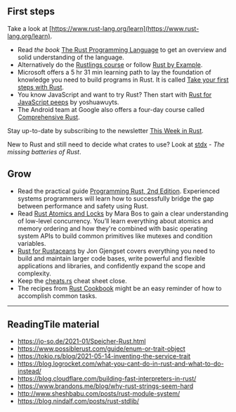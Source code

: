## First steps

Take a look at [https://www.rust-lang.org/learn](https://www.rust-lang.org/learn).

- Read _the book_ [The Rust Programming Language](https://doc.rust-lang.org/book/) to get an overview and solid understanding of the language.
- Alternatively do the [Rustlings course](https://github.com/rust-lang/rustlings/) or follow [Rust by Example](https://doc.rust-lang.org/stable/rust-by-example/).
- Microsoft offers a 5 hr 31 min learning path to lay the foundation of knowledge you need to build programs in Rust. It is called [Take your first steps with Rust](https://learn.microsoft.com/en-us/training/paths/rust-first-steps/).
- You know JavaScript and want to try Rust? Then start with [Rust for JavaScript peeps](https://github.com/yoshuawuyts/rust-for-js-peeps) by yoshuawuyts.
- The Android team at Google also offers a four-day course called [Comprehensive Rust](https://github.com/google/comprehensive-rust).

Stay up-to-date by subscribing to the newsletter [This Week in Rust](https://this-week-in-rust.org/).

New to Rust and still need to decide what crates to use? Look at [stdx](https://github.com/brson/stdx) _- The missing batteries of Rust_.

## Grow

- Read the practical guide [Programming Rust, 2nd Edition](https://www.oreilly.com/library/view/programming-rust-2nd/9781492052586/). Experienced systems programmers will learn how to successfully bridge the gap between performance and safety using Rust.
- Read [Rust Atomics and Locks](https://marabos.nl/atomics/) by Mara Bos to gain a clear understanding of low-level concurrency. You’ll learn everything about atomics and memory ordering and how they're combined with basic operating system APIs to build common primitives like mutexes and condition variables.
- [Rust for Rustaceans](https://rust-for-rustaceans.com/) by Jon Gjengset covers everything you need to build and maintain larger code bases, write powerful and flexible applications and libraries, and confidently expand the scope and complexity.
- Keep the [cheats.rs](https://cheats.rs/) cheat sheet close.
- The recipes from [Rust Cookbook](https://rust-lang-nursery.github.io/rust-cookbook/) might be an easy reminder of how to accomplish common tasks.

---

## ReadingTile material

- https://jo-so.de/2021-01/Speicher-Rust.html
- https://www.possiblerust.com/guide/enum-or-trait-object
- https://tokio.rs/blog/2021-05-14-inventing-the-service-trait
- https://blog.logrocket.com/what-you-cant-do-in-rust-and-what-to-do-instead/
- https://blog.cloudflare.com/building-fast-interpreters-in-rust/
- https://www.brandons.me/blog/why-rust-strings-seem-hard
- http://www.sheshbabu.com/posts/rust-module-system/
- https://blog.nindalf.com/posts/rust-stdlib/
